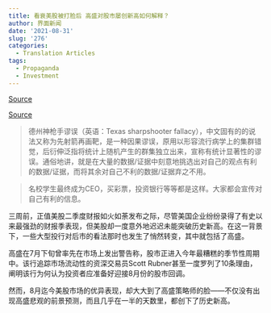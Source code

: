 ```yaml
---
title: 看衰美股被打脸后 高盛对股市屡创新高如何解释？
author: 界面新闻
date: '2021-08-31'
slug: '276'
categories:
  - Translation Articles
tags:
  - Propaganda
  - Investment
---
```


[Source](http://stock.eastmoney.com/a/202108162047361672.html)

[Source](https://zh.wikipedia.org/zh-hans/%E5%BE%B7%E5%B7%9E%E7%A5%9E%E6%A7%8D%E6%89%8B%E8%AC%AC%E8%AA%A4#:~:text=%E5%BE%B7%E5%B7%9E%E7%A5%9E%E6%9E%AA%E6%89%8B%E8%B0%AC%E8%AF%AF%20%EF%BC%88%E8%8B%B1%E8%AF%AD%EF%BC%9A%20Texas%20sharpshooter%20fallacy%20%EF%BC%89%EF%BC%8C%E4%B8%AD%E6%96%87%E5%9B%BA%E6%9C%89%E7%9A%84%E7%9A%84%E8%AF%B4%E6%B3%95%E5%8F%88%E7%A7%B0%E4%B8%BA%20%E5%85%88%E5%B0%84%E7%AE%AD%E5%86%8D%E7%94%BB%E9%9D%B6,%EF%BC%8C%E6%98%AF%E4%B8%80%E7%A7%8D%20%E5%9B%A0%E6%9E%9C%E8%B0%AC%E8%AF%AF%20%EF%BC%8C%E5%8E%9F%E7%94%A8%E4%BB%A5%E5%BD%A2%E5%AE%B9%E6%B5%81%E8%A1%8C%E7%97%85%E5%AD%A6%E4%B8%8A%E7%9A%84%20%E9%9B%86%E7%BE%A4%E9%94%99%E8%A7%89%20%EF%BC%8C%E5%90%8E%E8%A1%8D%E4%BC%B8%E6%B3%9B%E6%8C%87%E5%B0%86%E7%BB%9F%E8%AE%A1%E4%B8%8A%E9%9A%8F%E6%9C%BA%E4%BA%A7%E7%94%9F%E7%9A%84%E7%BE%A4%E9%9B%86%E7%8B%AC%E7%AB%8B%E5%87%BA%E6%9D%A5%EF%BC%8C%E5%AE%A3%E7%A7%B0%E6%9C%89%20%E7%BB%9F%E8%AE%A1%E6%98%BE%E8%91%97%E6%80%A7%20%E7%9A%84%E8%B0%AC%E8%AF%AF%E3%80%82)

>德州神枪手谬误（英语：Texas sharpshooter fallacy），中文固有的的说法又称为先射箭再画靶，是一种因果谬误，原用以形容流行病学上的集群错觉，后衍伸泛指将统计上随机产生的群集独立出来，宣称有统计显著性的谬误。通俗地讲，就是在大量的数据/证据中刻意地挑选出对自己的观点有利的数据/证据，而将其余对自己不利的数据/证据弃之不用。

>名校学生最终成为CEO，买彩票，投资银行等等都是这样。大家都会宣传对自己有利的信息。

三周前，正值美股二季度财报如火如荼发布之际，尽管美国企业纷纷录得了有史以来最强劲的财报季表现，但美股却一度意外地迟迟未能突破历史新高。在这一背景下，一些大型投行对后市的看法那时也发生了悄然转变，其中就包括了高盛。

高盛在7月下旬曾率先在市场上发出警告称，股市正进入今年最糟糕的季节性周期中。该行追踪市场流动性的资深交易员Scott Rubner甚至一度罗列了10条理由，阐明该行为何认为投资者应准备好迎接8月份的股市回调。

然而，8月迄今美股市场的优异表现，却大大到了高盛策略师的脸——不仅没有出现高盛悲观的前景预测，而且几乎在一半的天数里，都创下了历史新高。


